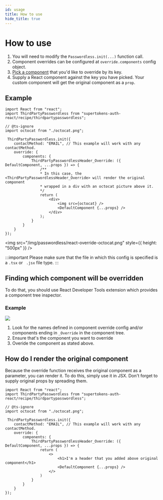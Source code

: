 ```yaml
---
id: usage
title: How to use
hide_title: true
---
```



# How to use

1. You will need to modify the `Passwordless.init(...)` function call.
2. Component overrides can be configured at `override.components` config object.
3. [Pick a component](#finding-which-component-will-be-overridden) that you'd like to override by its key.
4. Supply a React component against the key you have picked. Your custom component will get the original component as a `prop`.

## Example
<FrontendSDKTabs>
<TabItem value="reactjs">

```tsx
import React from "react";
import ThirdPartyPasswordless from "supertokens-auth-react/recipe/thirdpartypasswordless";

// @ts-ignore
import octocat from "./octocat.png";

 ThirdPartyPasswordless.init({
    contactMethod: "EMAIL", // This example will work with any contactMethod.
    override: {
        components: {
            ThirdPartyPasswordlessHeader_Override: ({ DefaultComponent, ...props }) => {
                /**
                * In this case, the <ThirdPartyPasswordlessHeader_Override> will render the original component
                * wrapped in a div with an octocat picture above it.
                */
                return (
                    <div>
                        <img src={octocat} />
                        <DefaultComponent {...props} />
                    </div>
                );
            }
        }
    }
});
```

<img src="/img/passwordless/react-override-octocat.png" style={{
    height: "500px"
}} />

:::important
Please make sure that the file in which this config is specified is a `.tsx` or ` .jsx` file type.
:::

</TabItem>
</FrontendSDKTabs>

## Finding which component will be overridden
To do that, you should use React Developer Tools extension which provides a component tree inspector.

### Example
<img src="/img/thirdpartypasswordless/override/find-component.png" />

1. Look for the names defined in component override config and/or components ending in `_Override` in the component tree.
2. Ensure that's the component you want to override
3. Overide the component as stated above.

## How do I render the original component
Because the override function receives the original component as a parameter,
you can render it. To do this, simply use it in JSX. Don't forget to supply original props
by spreading them.

```tsx
import React from "react";
import ThirdPartyPasswordless from "supertokens-auth-react/recipe/thirdpartypasswordless";

// @ts-ignore
import octocat from "./octocat.png";

 ThirdPartyPasswordless.init({
    contactMethod: "EMAIL", // This example will work with any contactMethod.
    override: {
        components: {
            ThirdPartyPasswordlessHeader_Override: ({ DefaultComponent, ...props }) => {
                return (
                    <>
                        <h1>I'm a header that you added above original component</h1>
                        <DefaultComponent {...props} />
                    </>
                )
            }
        }
    }
});
```